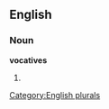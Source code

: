 
==English==

===Noun===
'''vocatives'''

# {{plural of|[[vocative]]}}

[[Category:English plurals]]